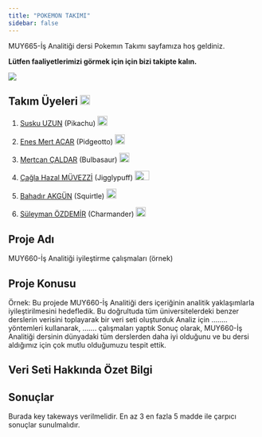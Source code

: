 ```yaml
---
title: "POKEMON TAKIMI"
sidebar: false 
---
```


MUY665-İş Analitiği dersi Pokemın Takımı sayfamıza hoş geldiniz.

**Lütfen faaliyetlerimizi görmek için için bizi takipte kalın.**

![](https://media.giphy.com/media/v1.Y2lkPTc5MGI3NjExMGZ2bjJ3cW14YjYxZ2czYXNzb3ViZHN2cnA0ZHcyYTg0dXpmYnd0OSZlcD12MV9pbnRlcm5hbF9naWZfYnlfaWQmY3Q9Zw/8UGGp7rQvfhe63HrFq/giphy.gif){fig-align="center"}

## Takım Üyeleri ![](https://upload.wikimedia.org/wikipedia/commons/5/53/Pok%C3%A9_Ball_icon.svg){width="20"}

1.  [Susku UZUN](/takim/suskuuzun.qmd) (Pikachu) ![](https://clipart.info/images/ccovers/1528080678pikachu-emoji-pokemon-png.png){width="20"}

2.  [Enes Mert ACAR](/takim/enesmertacar.qmd) (Pidgeotto) ![](https://vignette.wikia.nocookie.net/pkmnshuffle/images/5/57/Pidgeotto.png/revision/latest?cb=20170407192409){width="20"}

3.  [Mertcan ÇALDAR](/takim/mertcancaldar.qmd) (Bulbasaur) ![](https://p7.hiclipart.com/preview/378/388/10/bulbasaur-venusaur-pokemon-smiley-yellow-others.jpg){width="20" height="19"}

4.  [Çağla Hazal MÜVEZZİ](/takim/caglahazalmuvezzi.qmd) (Jigglypuff) ![](https://w7.pngwing.com/pngs/340/823/png-transparent-jigglypuff-pikachu-pokemon-igglybuff-pikachu-face-cat-like-mammal-head.png){width="29" height="19"}

5.  [Bahadır AKGÜN](/takim/bahadirakgun.qmd) (Squirtle) ![](https://images-wixmp-ed30a86b8c4ca887773594c2.wixmp.com/f/100eef49-83c7-4ae7-a19d-9d2489477508/d9tkr3x-3044bfc6-252a-4791-b470-304a2e62d2e9.png?token=eyJ0eXAiOiJKV1QiLCJhbGciOiJIUzI1NiJ9.eyJzdWIiOiJ1cm46YXBwOjdlMGQxODg5ODIyNjQzNzNhNWYwZDQxNWVhMGQyNmUwIiwiaXNzIjoidXJuOmFwcDo3ZTBkMTg4OTgyMjY0MzczYTVmMGQ0MTVlYTBkMjZlMCIsIm9iaiI6W1t7InBhdGgiOiJcL2ZcLzEwMGVlZjQ5LTgzYzctNGFlNy1hMTlkLTlkMjQ4OTQ3NzUwOFwvZDl0a3IzeC0zMDQ0YmZjNi0yNTJhLTQ3OTEtYjQ3MC0zMDRhMmU2MmQyZTkucG5nIn1dXSwiYXVkIjpbInVybjpzZXJ2aWNlOmZpbGUuZG93bmxvYWQiXX0.lWOUI8kN6bHF-AMrxQG0hHWpDHMhuWD6OytcTAcWKRQ){width="20"}

6.  [Süleyman ÖZDEMİR](/takim/suleymanozdemir.qmd) (Charmander) ![](https://www.kindpng.com/picc/m/117-1172479_charmander-pokemon-face-clipart-png-download-pokemon-charmander.png){width="20" height="19"}

## Proje Adı

MUY660-İş Analitiği iyileştirme çalışmaları (örnek)

## Proje Konusu

Örnek: Bu projede MUY660-İş Analitiği ders içeriğinin analitik yaklaşımlarla iyileştirilmesini hedefledik. Bu doğrultuda tüm üniversitelerdeki benzer derslerin verisini toplayarak bir veri seti oluşturduk Analiz için ........ yöntemleri kullanarak, ....... çalışmaları yaptık Sonuç olarak, MUY660-İş Analitiği dersinin dünyadaki tüm derslerden daha iyi olduğunu ve bu dersi aldığımız için çok mutlu olduğumuzu tespit ettik.

## Veri Seti Hakkında Özet Bilgi

## Sonuçlar

Burada key takeways verilmelidir. En az 3 en fazla 5 madde ile çarpıcı sonuçlar sunulmalıdır.
